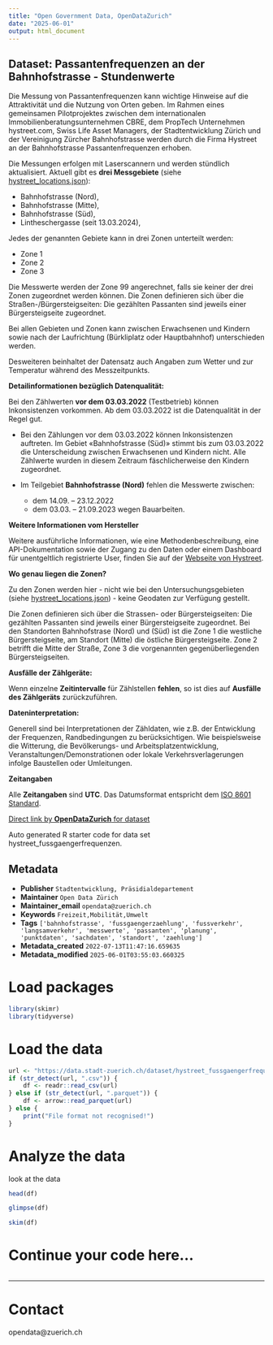 ```yaml
---
title: "Open Government Data, OpenDataZurich"
date: "2025-06-01"
output: html_document
---
```


## Dataset: Passantenfrequenzen an der Bahnhofstrasse - Stundenwerte

Die Messung von Passantenfrequenzen kann wichtige Hinweise auf die Attraktivität und die Nutzung von Orten geben. Im Rahmen eines gemeinsamen Pilotprojektes zwischen dem internationalen Immobilienberatungsunternehmen CBRE, dem PropTech Unternehmen hystreet.com, Swiss Life Asset Managers, der Stadtentwicklung Zürich und der Vereinigung Zürcher Bahnhofstrasse werden durch die Firma Hystreet an der Bahnhofstrasse Passantenfrequenzen erhoben. 

Die Messungen erfolgen mit Laserscannern und werden stündlich aktualisiert. Aktuell gibt es **drei Messgebiete** (siehe [hystreet_locations.json](https://data.stadt-zuerich.ch/dataset/hystreet_fussgaengerfrequenzen/download/hystreet_locations.json)): 

- Bahnhofstrasse (Nord), 
- Bahnhofstrasse (Mitte),
- Bahnhofstrasse (Süd), 
- Lintheschergasse (seit 13.03.2024),

Jedes der genannten Gebiete kann in drei Zonen unterteilt werden:

- Zone 1
- Zone 2
- Zone 3

Die Messwerte werden der Zone 99 angerechnet, falls sie keiner der drei Zonen zugeordnet werden können. Die Zonen definieren sich über die Straßen-/Bürgersteigseiten: Die gezählten Passanten sind jeweils einer Bürgersteigseite zugeordnet.

Bei allen Gebieten und Zonen kann zwischen Erwachsenen und Kindern sowie nach der Laufrichtung (Bürkliplatz oder Hauptbahnhof) unterschieden werden. 

Desweiteren beinhaltet der Datensatz auch Angaben zum Wetter und zur Temperatur während des Messzeitpunkts.

**Detailinformationen bezüglich Datenqualität:**

Bei den Zählwerten **vor dem 03.03.2022** (Testbetrieb)  können Inkonsistenzen vorkommen. Ab dem 03.03.2022 ist die Datenqualität in der Regel gut.

- Bei den Zählungen vor dem 03.03.2022 können Inkonsistenzen auftreten. Im Gebiet «Bahnhofstrasse (Süd)» stimmt bis zum 03.03.2022 die Unterscheidung zwischen Erwachsenen und Kindern nicht. Alle Zählwerte wurden in diesem Zeitraum fäschlicherweise den Kindern zugeordnet.

- Im Teilgebiet **Bahnhofstrasse (Nord)** fehlen die Messwerte zwischen:
   - dem 14.09. – 23.12.2022 
   - dem 03.03. – 21.09.2023 
wegen Bauarbeiten.

**Weitere Informationen vom Hersteller**

Weitere ausführliche Informationen, wie eine Methodenbeschreibung, eine API-Dokumentation sowie der Zugang zu den Daten oder einem Dashboard für unentgeltlich registrierte User, finden Sie auf der [Webseite von Hystreet](https://hystreet.com).

**Wo genau liegen die Zonen?**

Zu den Zonen werden hier - nicht wie bei den Untersuchungsgebieten (siehe [hystreet_locations.json](https://data.stadt-zuerich.ch/dataset/hystreet_fussgaengerfrequenzen/download/hystreet_locations.json)) - keine Geodaten zur Verfügung gestellt. 

Die Zonen definieren sich über die Strassen- oder Bürgersteigseiten: Die gezählten Passanten sind jeweils einer Bürgersteigseite zugeordnet.
Bei den Standorten Bahnhofstrase (Nord) und (Süd) ist die Zone 1 die westliche Bürgersteigseite, am Standort (Mitte) die östliche Bürgersteigseite. Zone 2 betrifft die Mitte der Straße, Zone 3 die vorgenannten gegenüberliegenden Bürgersteigseiten.

**Ausfälle der Zählgeräte:**

Wenn einzelne **Zeitintervalle** für Zählstellen **fehlen**, so ist dies auf **Ausfälle des Zählgeräts** zurückzuführen.



**Dateninterpretation:**

Generell sind bei Interpretationen der Zähldaten, wie z.B. der Entwicklung der Frequenzen, Randbedingungen zu berücksichtigen. Wie beispielsweise die Witterung, die Bevölkerungs- und Arbeitsplatzentwicklung, Veranstaltungen/Demonstrationen oder lokale Verkehrsverlagerungen infolge Baustellen oder Umleitungen.

**Zeitangaben**

Alle **Zeitangaben** sind **UTC**. Das Datumsformat entspricht dem [ISO 8601 Standard](http://www.w3.org/TR/NOTE-datetime).



[Direct link by **OpenDataZurich** for dataset](https://data.stadt-zuerich.ch/dataset/hystreet_fussgaengerfrequenzen)

Auto generated R starter code for data set hystreet_fussgaengerfrequenzen.

## Metadata

- **Publisher** `Stadtentwicklung, Präsidialdepartement`
- **Maintainer** `Open Data Zürich`
- **Maintainer_email** `opendata@zuerich.ch`
- **Keywords** `Freizeit,Mobilität,Umwelt`
- **Tags** `['bahnhofstrasse', 'fussgaengerzaehlung', 'fussverkehr', 'langsamverkehr', 'messwerte', 'passanten', 'planung', 'punktdaten', 'sachdaten', 'standort', 'zaehlung']`
- **Metadata_created** `2022-07-13T11:47:16.659635`
- **Metadata_modified** `2025-06-01T03:55:03.660325`


# Load packages

```r
library(skimr)
library(tidyverse)
```

# Load the data

```r
url <- "https://data.stadt-zuerich.ch/dataset/hystreet_fussgaengerfrequenzen/download/hystreet_fussgaengerfrequenzen_seit2021.parquet"
if (str_detect(url, ".csv")) {
    df <- readr::read_csv(url)
} else if (str_detect(url, ".parquet")) {
    df <- arrow::read_parquet(url)
} else {
    print("File format not recognised!")
}
```

# Analyze the data

look at the data
```r
head(df)
```

```r
glimpse(df)
```

```r
skim(df)
```

# Continue your code here...

```r

```

------------------------------------------------------------------------

# Contact

opendata@zuerich.ch
